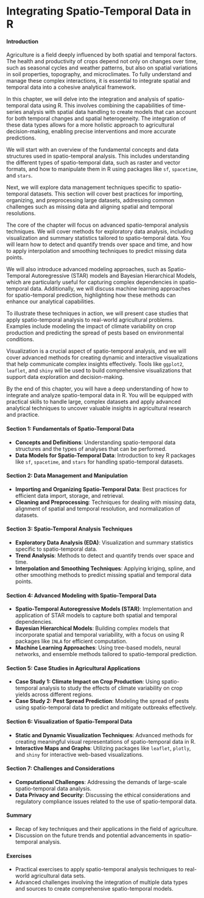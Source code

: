 # Integrating Spatio-Temporal Data in R

#### Introduction

Agriculture is a field deeply influenced by both spatial and temporal factors. The health and productivity of crops depend not only on changes over time, such as seasonal cycles and weather patterns, but also on spatial variations in soil properties, topography, and microclimates. To fully understand and manage these complex interactions, it is essential to integrate spatial and temporal data into a cohesive analytical framework.

In this chapter, we will delve into the integration and analysis of spatio-temporal data using R. This involves combining the capabilities of time-series analysis with spatial data handling to create models that can account for both temporal changes and spatial heterogeneity. The integration of these data types allows for a more holistic approach to agricultural decision-making, enabling precise interventions and more accurate predictions.

We will start with an overview of the fundamental concepts and data structures used in spatio-temporal analysis. This includes understanding the different types of spatio-temporal data, such as raster and vector formats, and how to manipulate them in R using packages like `sf`, `spacetime`, and `stars`.

Next, we will explore data management techniques specific to spatio-temporal datasets. This section will cover best practices for importing, organizing, and preprocessing large datasets, addressing common challenges such as missing data and aligning spatial and temporal resolutions.

The core of the chapter will focus on advanced spatio-temporal analysis techniques. We will cover methods for exploratory data analysis, including visualization and summary statistics tailored to spatio-temporal data. You will learn how to detect and quantify trends over space and time, and how to apply interpolation and smoothing techniques to predict missing data points.

We will also introduce advanced modeling approaches, such as Spatio-Temporal Autoregressive (STAR) models and Bayesian Hierarchical Models, which are particularly useful for capturing complex dependencies in spatio-temporal data. Additionally, we will discuss machine learning approaches for spatio-temporal prediction, highlighting how these methods can enhance our analytical capabilities.

To illustrate these techniques in action, we will present case studies that apply spatio-temporal analysis to real-world agricultural problems. Examples include modeling the impact of climate variability on crop production and predicting the spread of pests based on environmental conditions.

Visualization is a crucial aspect of spatio-temporal analysis, and we will cover advanced methods for creating dynamic and interactive visualizations that help communicate complex insights effectively. Tools like `ggplot2`, `leaflet`, and `shiny` will be used to build comprehensive visualizations that support data exploration and decision-making.

By the end of this chapter, you will have a deep understanding of how to integrate and analyze spatio-temporal data in R. You will be equipped with practical skills to handle large, complex datasets and apply advanced analytical techniques to uncover valuable insights in agricultural research and practice.

#### Section 1: Fundamentals of Spatio-Temporal Data
- **Concepts and Definitions**: Understanding spatio-temporal data structures and the types of analyses that can be performed.
- **Data Models for Spatio-Temporal Data**: Introduction to key R packages like `sf`, `spacetime`, and `stars` for handling spatio-temporal datasets.

#### Section 2: Data Management and Manipulation
- **Importing and Organizing Spatio-Temporal Data**: Best practices for efficient data import, storage, and retrieval.
- **Cleaning and Preprocessing**: Techniques for dealing with missing data, alignment of spatial and temporal resolution, and normalization of datasets.

#### Section 3: Spatio-Temporal Analysis Techniques
- **Exploratory Data Analysis (EDA)**: Visualization and summary statistics specific to spatio-temporal data.
- **Trend Analysis**: Methods to detect and quantify trends over space and time.
- **Interpolation and Smoothing Techniques**: Applying kriging, spline, and other smoothing methods to predict missing spatial and temporal data points.

#### Section 4: Advanced Modeling with Spatio-Temporal Data
- **Spatio-Temporal Autoregressive Models (STAR)**: Implementation and application of STAR models to capture both spatial and temporal dependencies.
- **Bayesian Hierarchical Models**: Building complex models that incorporate spatial and temporal variability, with a focus on using R packages like `INLA` for efficient computation.
- **Machine Learning Approaches**: Using tree-based models, neural networks, and ensemble methods tailored to spatio-temporal prediction.

#### Section 5: Case Studies in Agricultural Applications
- **Case Study 1: Climate Impact on Crop Production**: Using spatio-temporal analysis to study the effects of climate variability on crop yields across different regions.
- **Case Study 2: Pest Spread Prediction**: Modeling the spread of pests using spatio-temporal data to predict and mitigate outbreaks effectively.

#### Section 6: Visualization of Spatio-Temporal Data
- **Static and Dynamic Visualization Techniques**: Advanced methods for creating meaningful visual representations of spatio-temporal data in R.
- **Interactive Maps and Graphs**: Utilizing packages like `leaflet`, `plotly`, and `shiny` for interactive web-based visualizations.

#### Section 7: Challenges and Considerations
- **Computational Challenges**: Addressing the demands of large-scale spatio-temporal data analysis.
- **Data Privacy and Security**: Discussing the ethical considerations and regulatory compliance issues related to the use of spatio-temporal data.

#### Summary
- Recap of key techniques and their applications in the field of agriculture.
- Discussion on the future trends and potential advancements in spatio-temporal analysis.

#### Exercises
- Practical exercises to apply spatio-temporal analysis techniques to real-world agricultural data sets.
- Advanced challenges involving the integration of multiple data types and sources to create comprehensive spatio-temporal models.
